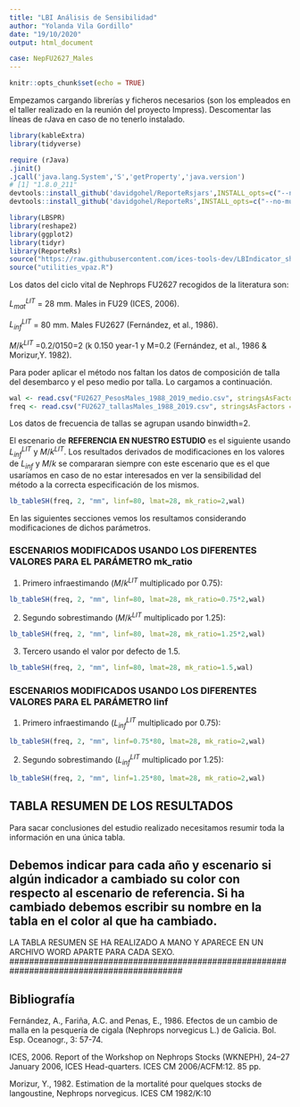 ```yaml
---
title: "LBI Análisis de Sensibilidad"
author: "Yolanda Vila Gordillo"
date: "19/10/2020"
output: html_document

case: NepFU2627_Males
---
```


```r
knitr::opts_chunk$set(echo = TRUE)
```


Empezamos cargando librerías y ficheros necesarios (son los empleados en el taller realizado en la reunión del proyecto Impress). Descomentar las líneas de rJava en caso de no tenerlo instalado.

```r
library(kableExtra)
library(tidyverse)

require (rJava)
.jinit()
.jcall('java.lang.System','S','getProperty','java.version')
# [1] "1.8.0_211"
devtools::install_github('davidgohel/ReporteRsjars',INSTALL_opts=c("--no-multiarch"))
devtools::install_github('davidgohel/ReporteRs',INSTALL_opts=c("--no-multiarch"))
```

 

```r
library(LBSPR) 
library(reshape2)
library(ggplot2) 
library(tidyr)
library(ReporteRs) 
source("https://raw.githubusercontent.com/ices-tools-dev/LBIndicator_shiny/master/utilities.R") 
source("utilities_vpaz.R") 
```

Los datos del ciclo vital de Nephrops FU2627 recogidos de la literatura son:

$L_{mat}^{LIT}$ = 28 mm. Males in FU29 (ICES, 2006).   

$L_{inf}^{LIT}$ = 80 mm. Males FU2627 (Fernández, et al., 1986).     

${M/k}^{LIT}$ =0.2/0150=2 (k 0.150 year-1 y M=0.2 (Fernández, et al., 1986 & Morizur,Y. 1982).


Para poder aplicar el método nos faltan los  datos de composición de talla del desembarco y el peso medio por talla. Lo cargamos a continuación.
  
```r
wal <- read.csv("FU2627_PesosMales_1988_2019_medio.csv", stringsAsFactors = FALSE)
freq <- read.csv("FU2627_tallasMales_1988_2019.csv", stringsAsFactors = FALSE)
```

Los datos de frecuencia de tallas se agrupan usando binwidth=2.

El escenario de **REFERENCIA EN NUESTRO ESTUDIO** es el siguiente usando $L_{inf}^{LIT}$ y ${M/k}^{LIT}$. Los resultados derivados de modificaciones en los valores de $L_{inf}$ y ${M/k}$ se compararan siempre con este escenario que es el que usaríamos en caso de no estar interesados en ver la sensibilidad del método a la correcta especificación de los mismos.

```r
lb_tableSH(freq, 2, "mm", linf=80, lmat=28, mk_ratio=2,wal)
```

En las siguientes secciones vemos los resultamos considerando modificaciones de dichos parámetros.

### ESCENARIOS MODIFICADOS USANDO LOS DIFERENTES VALORES PARA EL PARÁMETRO mk_ratio

1. Primero infraestimando (${M/k}^{LIT}$ multiplicado por 0.75):

```r
lb_tableSH(freq, 2, "mm", linf=80, lmat=28, mk_ratio=0.75*2,wal)
```

2. Segundo sobrestimando (${M/k}^{LIT}$ multiplicado por 1.25):

```r
lb_tableSH(freq, 2, "mm", linf=80, lmat=28, mk_ratio=1.25*2,wal)
```

3. Tercero usando el valor por defecto de 1.5.

```r
lb_tableSH(freq, 2, "mm", linf=80, lmat=28, mk_ratio=1.5,wal)
```


### ESCENARIOS MODIFICADOS USANDO LOS DIFERENTES VALORES PARA EL PARÁMETRO linf

1. Primero infraestimando ($L_{inf}^{LIT}$ multiplicado por 0.75):

```r
lb_tableSH(freq, 2, "mm", linf=0.75*80, lmat=28, mk_ratio=2,wal)
```

2. Segundo sobrestimando ($L_{inf}^{LIT}$ multiplicado por 1.25):

```r
lb_tableSH(freq, 2, "mm", linf=1.25*80, lmat=28, mk_ratio=2,wal)
```


## TABLA RESUMEN DE LOS RESULTADOS

Para sacar conclusiones del estudio realizado necesitamos resumir toda la información en una única tabla.

## Debemos indicar para cada año y escenario si algún indicador a cambiado su color con respecto al escenario de referencia. Si ha cambiado debemos escribir su nombre en la tabla en el color al que ha cambiado.


LA TABLA RESUMEN SE HA REALIZADO A MANO Y APARECE EN UN ARCHIVO WORD APARTE PARA CADA SEXO.
###########################################################################################


## Bibliografía

Fernández, A., Fariña, A.C. and Penas, E., 1986. Efectos de un cambio de malla en la pesquería de cigala (Nephrops norvegicus L.) de Galicia. Bol. Esp. Oceanogr., 3: 57-74.

ICES, 2006. Report of the Workshop on Nephrops Stocks (WKNEPH), 24–27 January 2006, ICES Head-quarters. ICES CM 2006/ACFM:12. 85 pp. 

Morizur, Y., 1982. Estimation de la mortalité pour quelques stocks de langoustine, Nephrops norvegicus. ICES CM 1982/K:10
